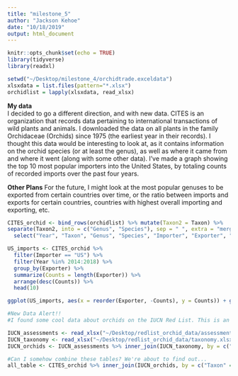 ```yaml
---
title: "milestone_5"
author: "Jackson Kehoe"
date: "10/18/2019"
output: html_document
---
```


```r
knitr::opts_chunk$set(echo = TRUE)
library(tidyverse)
library(readxl)

```

```r
setwd("~/Desktop/milestone_4/orchidtrade.exceldata")
xlsxdata = list.files(pattern="*.xlsx")
orchidlist = lapply(xlsxdata, read_xlsx)
```

**My data** <br/>
I decided to go a different direction, and with new data. CITES is an organization that records data pertaining to international transactions of wild plants and animals. I downloaded the data on all plants in the family Orchidaceae (Orchids) since 1975 (the earliest year in their records). I thought this data would be interesting to look at, as it contains information on the orchid species (or at least the genus), as well as where it came from and where it went (along with some other data). I've made a graph showing the top 10 most popular importers into the United States, by totaling counts of recorded imports over the past four years. 

**Other Plans**
For the future, I might look at the most popular genuses to be exported from certain countries over time, or the ratio between imports and exports for certain countries, countries with highest overall importing and exporting, etc. 

```r
CITES_orchid <- bind_rows(orchidlist) %>% mutate(Taxon2 = Taxon) %>% 
separate(Taxon2, into = c("Genus", "Species"), sep = " ", extra = "merge") %>%
  select("Year", "Taxon", "Genus", "Species", "Importer", "Exporter", "Importer reported quantity", "Exporter reported quantity", "Term", "Unit")
```

```r

US_imports <- CITES_orchid %>%
  filter(Importer == "US") %>%
  filter(Year %in% 2014:2018) %>%
  group_by(Exporter) %>%
  summarize(Counts = length(Exporter)) %>%
  arrange(desc(Counts)) %>%
  head(10)

ggplot(US_imports, aes(x = reorder(Exporter, -Counts), y = Counts)) + geom_col() + labs(x = "Countries that have exported orchids to US", y = "Recorded exports to US since 2014", title = "From where does the US import orchids?")
```

```r
#New Data Alert!!
#I found some cool data about orchids on the IUCN Red List. This is an online database full of different species (not just orchids), their current extinction risks, and a whole lot of other useful information.

IUCN_assessments <- read_xlsx("~/Desktop/redlist_orchid_data/assessments.xlsx")
IUCN_taxonomy <- read_xlsx("~/Desktop/redlist_orchid_data/taxonomy.xlsx")
IUCN_orchids <- IUCN_assessments %>% inner_join(IUCN_taxonomy, by = c("internalTaxonId", "scientificName"))
```

```r
#Can I somehow combine these tables? We're about to find out...
all_table <- CITES_orchid %>% inner_join(IUCN_orchids, by = c("Taxon" = "scientificName"))
```

